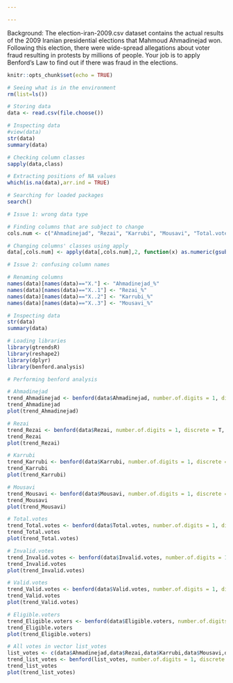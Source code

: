 ---

---



Background:
The election-iran-2009.csv dataset contains the actual results of the 2009 Iranian presidential elections that Mahmoud Ahmadinejad won. Following this election, there were wide-spread allegations about voter fraud resulting in protests by millions of people. Your job is to apply Benford's Law to find out if there was fraud in the elections.


```{r setup, include=FALSE}
knitr::opts_chunk$set(echo = TRUE)
```


```{r}
# Seeing what is in the environment
rm(list=ls())
```


```{r}
# Storing data
data <- read.csv(file.choose())

# Inspecting data
#view(data)
str(data)
summary(data)

# Checking column classes
sapply(data,class)

# Extracting positions of NA values
which(is.na(data),arr.ind = TRUE)
```


```{r}
# Searching for loaded packages
search()

# Issue 1: wrong data type

# Finding columns that are subject to change
cols.num <- c("Ahmadinejad", "Rezai", "Karrubi", "Mousavi", "Total.votes", "Invalid.votes", "Valid.votes", "Eligible.voters")

# Changing columns' classes using apply
data[,cols.num] <- apply(data[,cols.num],2, function(x) as.numeric(gsub(",","",x)))

# Issue 2: confusing column names

# Renaming columns
names(data)[names(data)=="X."] <- "Ahmadinejad_%"
names(data)[names(data)=="X..1"] <- "Rezai_%"
names(data)[names(data)=="X..2"] <- "Karrubi_%"
names(data)[names(data)=="X..3"] <- "Mousavi_%"

# Inspecting data
str(data)
summary(data)
```


```{r}
# Loading libraries
library(gtrendsR)
library(reshape2)
library(dplyr)
library(benford.analysis)

# Performing benford analysis

# Ahmadinejad
trend_Ahmadinejad <- benford(data$Ahmadinejad, number.of.digits = 1, discrete = T, sign = "positive")
trend_Ahmadinejad
plot(trend_Ahmadinejad)

# Rezai
trend_Rezai <- benford(data$Rezai, number.of.digits = 1, discrete = T, sign = "positive")
trend_Rezai
plot(trend_Rezai)

# Karrubi
trend_Karrubi <- benford(data$Karrubi, number.of.digits = 1, discrete = T, sign = "positive")
trend_Karrubi
plot(trend_Karrubi)

# Mousavi
trend_Mousavi <- benford(data$Mousavi, number.of.digits = 1, discrete = T, sign = "positive")
trend_Mousavi
plot(trend_Mousavi)

# Total.votes
trend_Total.votes <- benford(data$Total.votes, number.of.digits = 1, discrete = T, sign = "positive")
trend_Total.votes
plot(trend_Total.votes)

# Invalid.votes
trend_Invalid.votes <- benford(data$Invalid.votes, number.of.digits = 1, discrete = T, sign = "positive")
trend_Invalid.votes
plot(trend_Invalid.votes)

# Valid.votes
trend_Valid.votes <- benford(data$Valid.votes, number.of.digits = 1, discrete = T, sign = "positive")
trend_Valid.votes
plot(trend_Valid.votes)

# Eligible.voters
trend_Eligible.voters <- benford(data$Eligible.voters, number.of.digits = 1, discrete = T, sign = "positive")
trend_Eligible.voters
plot(trend_Eligible.voters)

# All votes in vector list_votes
list_votes <- c(data$Ahmadinejad,data$Rezai,data$Karrubi,data$Mousavi,data$Total.votes,data$Invalid.votes,data$Valid.votes,data$Eligible.voters)
trend_list_votes <- benford(list_votes, number.of.digits = 1, discrete = T, sign = "positive")
trend_list_votes
plot(trend_list_votes)
```


```{r}
 
```




